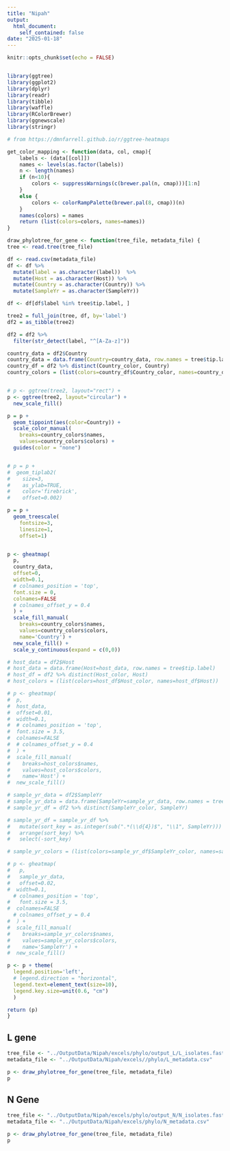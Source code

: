 ```yaml
---
title: "Nipah"
output:
  html_document:
    self_contained: false
date: "2025-01-18"
---
```


```r
knitr::opts_chunk$set(echo = FALSE)


library(ggtree)
library(ggplot2)
library(dplyr)
library(readr)
library(tibble)
library(waffle)
library(RColorBrewer)
library(ggnewscale)
library(stringr)

```

```r
# from https://dmnfarrell.github.io/r/ggtree-heatmaps

get_color_mapping <- function(data, col, cmap){
    labels <- (data[[col]])
    names <- levels(as.factor(labels))
    n <- length(names)
    if (n<10){
        colors <- suppressWarnings(c(brewer.pal(n, cmap)))[1:n]
    }
    else {
        colors <- colorRampPalette(brewer.pal(8, cmap))(n)
    }
    names(colors) = names
    return (list(colors=colors, names=names))
}
```

```r

draw_phylotree_for_gene <- function(tree_file, metadata_file) {
tree <- read.tree(tree_file)

df <- read.csv(metadata_file)
df <- df %>%
  mutate(label = as.character(label))  %>%
  mutate(Host = as.character(Host)) %>%
  mutate(Country = as.character(Country)) %>%
  mutate(SampleYr = as.character(SampleYr))

df <- df[df$label %in% tree$tip.label, ]

tree2 = full_join(tree, df, by='label')
df2 = as_tibble(tree2)

df2 = df2 %>%
  filter(str_detect(label, "^[A-Za-z]"))

country_data = df2$Country
country_data = data.frame(Country=country_data, row.names = tree$tip.label)
country_df = df2 %>% distinct(Country_color, Country)
country_colors = (list(colors=country_df$Country_color, names=country_df$Country))


# p <- ggtree(tree2, layout="rect") +
p <- ggtree(tree2, layout="circular") +
  new_scale_fill()

p = p +
  geom_tippoint(aes(color=Country)) +
  scale_color_manual(
    breaks=country_colors$names,
    values=country_colors$colors) +
  guides(color = "none")


# p = p +
#  geom_tiplab2(
#    size=3,
#    as_ylab=TRUE,
#    color='firebrick',
#    offset=0.002)

p = p +
  geom_treescale(
    fontsize=3,
    linesize=1,
    offset=1)


p <- gheatmap(
  p,
  country_data,
  offset=0,
  width=0.1,
  # colnames_position = 'top',
  font.size = 0,
  colnames=FALSE
  # colnames_offset_y = 0.4
  ) +
  scale_fill_manual(
    breaks=country_colors$names,
    values=country_colors$colors,
    name='Country') +
  new_scale_fill() +
  scale_y_continuous(expand = c(0,0))

# host_data = df2$Host
# host_data = data.frame(Host=host_data, row.names = tree$tip.label)
# host_df = df2 %>% distinct(Host_color, Host)
# host_colors = (list(colors=host_df$Host_color, names=host_df$Host))

# p <- gheatmap(
#  p,
#  host_data,
#  offset=0.01,
#  width=0.1,
#  # colnames_position = 'top',
#  font.size = 3.5,
#  colnames=FALSE
#  # colnames_offset_y = 0.4
#  ) +
#  scale_fill_manual(
#    breaks=host_colors$names,
#    values=host_colors$colors,
#    name='Host') +
#  new_scale_fill()

# sample_yr_data = df2$SampleYr
# sample_yr_data = data.frame(SampleYr=sample_yr_data, row.names = tree$tip.label)
# sample_yr_df = df2 %>% distinct(SampleYr_color, SampleYr)

# sample_yr_df = sample_yr_df %>%
#   mutate(sort_key = as.integer(sub(".*(\\d{4})$", "\\1", SampleYr))) %>%
#   arrange(sort_key) %>%
#   select(-sort_key) 

# sample_yr_colors = (list(colors=sample_yr_df$SampleYr_color, names=sample_yr_df$SampleYr))

# p <- gheatmap(
#   p,
#   sample_yr_data,
#   offset=0.02,
#  width=0.1,
  # colnames_position = 'top',
#   font.size = 3.5,
#  colnames=FALSE
  # colnames_offset_y = 0.4
#  ) +
#  scale_fill_manual(
#    breaks=sample_yr_colors$names,
#    values=sample_yr_colors$colors,
#    name='SampleYr') +
#  new_scale_fill()

p <- p + theme(
  legend.position='left',
  # legend.direction = "horizontal",
  legend.text=element_text(size=10),
  legend.key.size=unit(0.6, "cm")
  )

return (p)
}

```
## L gene

```r
tree_file <- "../OutputData/Nipah/excels/phylo/output_L/L_isolates.fasta.aln.treefile"
metadata_file <- "../OutputData/Nipah/excels//phylo/L_metadata.csv"

p <- draw_phylotree_for_gene(tree_file, metadata_file)
p
```

## N Gene

```r
tree_file <- "../OutputData/Nipah/excels/phylo/output_N/N_isolates.fasta.aln.treefile"
metadata_file <- "../OutputData/Nipah/excels/phylo/N_metadata.csv"

p <- draw_phylotree_for_gene(tree_file, metadata_file)
p
```


